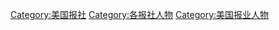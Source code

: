 [[Category:美国报社|Category:美国报社]]
[[Category:各报社人物|Category:各报社人物]]
[[Category:美国报业人物|Category:美国报业人物]]